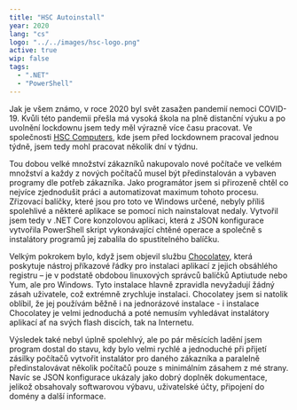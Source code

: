 ```yaml
---
title: "HSC Autoinstall"
year: 2020
lang: "cs"
logo: "../../images/hsc-logo.png"
active: true
wip: false
tags:
  - ".NET"
  - "PowerShell"
---
```


Jak je všem známo, v roce 2020 byl svět zasažen pandemií nemoci COVID-19. Kvůli této pandemii přešla má vysoká škola na plně distanční výuku a po uvolnění lockdownu jsem tedy měl výrazně více času pracovat. Ve společnosti <a href="https://hsccomputers.cz" target="_blank" rel="noopener noreferrer">HSC Computers</a>, kde jsem před lockdownem pracoval jednou týdně, jsem tedy mohl pracovat několik dní v týdnu.

Tou dobou velké množství zákazníků nakupovalo nové počítače ve velkém množství a každy z nových počítačů musel být předinstalován a vybaven programy dle potřeb zákazníka. Jako programátor jsem si přirozeně chtěl co nejvíce zjednodušit práci a automatizovat maximum tohoto procesu. Zřizovací balíčky, které jsou pro toto ve Windows určené, nebyly příliš spolehlivé a některé aplikace se pomocí nich nainstalovat nedaly. Vytvořil jsem tedy v .NET Core konzolovou aplikaci, která z JSON konfigurace vytvořila PowerShell skript vykonávající chtěné operace a společně s instalátory programů jej zabalila do spustitelného balíčku.

Velkým pokrokem bylo, když jsem objevil službu <a href="https://chocolatey.org" target="_blank" rel="noopener noreferrer">Chocolatey</a>, která poskytuje nástroj příkazové řádky pro instalaci aplikací z jejich obsáhlého registru &ndash; je v podstatě obdobou linuxových správců balíčků Aptiutude nebo Yum, ale pro Windows. Tyto instalace hlavně zpravidla nevyžadují žádný zásah uživatele, což extrémně zrychluje instalaci. Chocolatey jsem si natolik oblíbil, že jej používám běžně i na jednorázové instalace - i instalace Chocolatey je velmi jednoduchá a poté nemusím vyhledávat instalátory aplikací ať na svých flash discích, tak na Internetu.

Výsledek také nebyl úplně spolehlvý, ale po pár měsících ladění jsem program dostal do stavu, kdy bylo velmi rychlé a jednoduché při přijetí zásilky počítačů vytvořit instalátor pro daného zákazníka a paralelně předinstalovávat několik počítačů pouze s minimálním zásahem z mé strany. Navíc se JSON konfigurace ukázaly jako dobrý doplněk dokumentace, jelikož obsahovaly softwarovou výbavu, uživatelské účty, připojení do domény a další informace.
